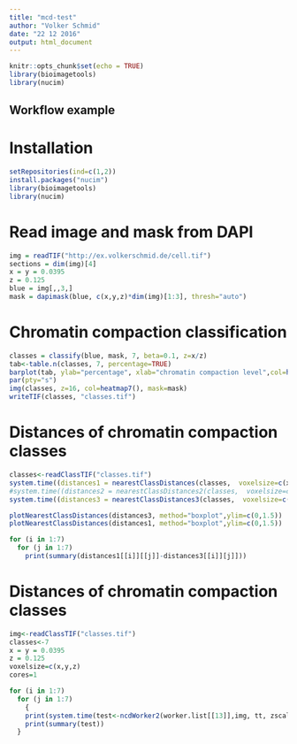 ```yaml
---
title: "mcd-test"
author: "Volker Schmid"
date: "22 12 2016"
output: html_document
---
```


```r
knitr::opts_chunk$set(echo = TRUE)
library(bioimagetools)
library(nucim)
```

## Workflow example

# Installation
```r
setRepositories(ind=c(1,2))
install.packages("nucim")
library(bioimagetools)
library(nucim)
```

# Read image and mask from DAPI
```r
img = readTIF("http://ex.volkerschmid.de/cell.tif")
sections = dim(img)[4]
x = y = 0.0395
z = 0.125
blue = img[,,3,] 
mask = dapimask(blue, c(x,y,z)*dim(img)[1:3], thresh="auto")
```

# Chromatin compaction classification
```r
classes = classify(blue, mask, 7, beta=0.1, z=x/z)
tab<-table.n(classes, 7, percentage=TRUE)
barplot(tab, ylab="percentage", xlab="chromatin compaction level",col=heatmap7())
par(pty="s")
img(classes, z=16, col=heatmap7(), mask=mask)
writeTIF(classes, "classes.tif")
```

# Distances of chromatin compaction classes
```r
classes<-readClassTIF("classes.tif")
system.time((distances1 = nearestClassDistances(classes,  voxelsize=c(x,y,z), classes=7, cores=24L)),gcFirst=TRUE)
#system.time((distances2 = nearestClassDistances2(classes,  voxelsize=c(x,y,z), classes=7, cores=16L)),gcFirst=TRUE)
system.time((distances3 = nearestClassDistances3(classes,  voxelsize=c(x,y,z), classes=7, maxdist=2, cores=24L)),gcFirst=TRUE)

plotNearestClassDistances(distances3, method="boxplot",ylim=c(0,1.5))
plotNearestClassDistances(distances1, method="boxplot",ylim=c(0,1.5))

for (i in 1:7)
  for (j in 1:7)
    print(summary(distances1[[i]][[j]]-distances3[[i]][j]]))
```

# Distances of chromatin compaction classes
```r
img<-readClassTIF("classes.tif")
classes<-7
x = y = 0.0395
z = 0.125
voxelsize=c(x,y,z)
cores=1

for (i in 1:7)
  for (j in 1:7)
    {
    print(system.time(test<-ncdWorker2(worker.list[[13]],img, tt, zscale, maxdist, mean(voxelsize[1:2]))))
    print(summary(test))
  }

```